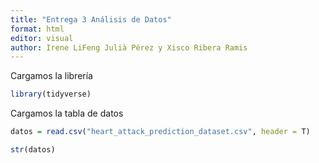 ```yaml
---
title: "Entrega 3 Análisis de Datos"
format: html
editor: visual
author: Irene LiFeng Julià Pérez y Xisco Ribera Ramis
---
```


Cargamos la librería

```r
library(tidyverse)
```


Cargamos la tabla de datos

```r
datos = read.csv("heart_attack_prediction_dataset.csv", header = T)

str(datos)
```
